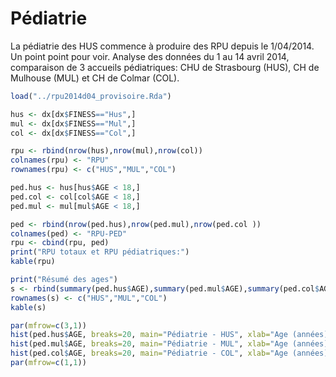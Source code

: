 Pédiatrie
========================================================

La pédiatrie des HUS commence à produire des RPU depuis le 1/04/2014. Un point point pour voir. Analyse des données du 1 au 14 avril 2014, comparaison de 3 accueils pédiatriques: CHU de Strasbourg (HUS), CH de Mulhouse (MUL) et CH de Colmar (COL).

```r
load("../rpu2014d04_provisoire.Rda")

hus <- dx[dx$FINESS=="Hus",]
mul <- dx[dx$FINESS=="Mul",]
col <- dx[dx$FINESS=="Col",]

rpu <- rbind(nrow(hus),nrow(mul),nrow(col))
colnames(rpu) <- "RPU"
rownames(rpu) <- c("HUS","MUL","COL")

ped.hus <- hus[hus$AGE < 18,]
ped.col <- col[col$AGE < 18,]
ped.mul <- mul[mul$AGE < 18,]

ped <- rbind(nrow(ped.hus),nrow(ped.mul),nrow(ped.col ))
colnames(ped) <- "RPU-PED"
rpu <- cbind(rpu, ped)
print("RPU totaux et RPU pédiatriques:")
kable(rpu)

print("Résumé des ages")
s <- rbind(summary(ped.hus$AGE),summary(ped.mul$AGE),summary(ped.col$AGE))
rownames(s) <- c("HUS","MUL","COL")
kable(s)

par(mfrow=c(3,1))
hist(ped.hus$AGE, breaks=20, main="Pédiatrie - HUS", xlab="Age (années)")
hist(ped.mul$AGE, breaks=20, main="Pédiatrie - MUL", xlab="Age (années)")
hist(ped.col$AGE, breaks=20, main="Pédiatrie - COL", xlab="Age (années)")
par(mfrow=c(1,1))
```


